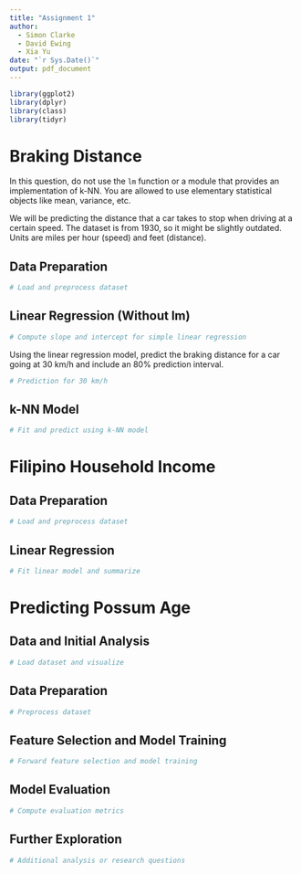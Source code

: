 ```yaml
---
title: "Assignment 1"
author: 
  - Simon Clarke
  - David Ewing
  - Xia Yu
date: "`r Sys.Date()`"
output: pdf_document
---
```


```r
library(ggplot2)
library(dplyr)
library(class)
library(tidyr)
```

# Braking Distance

In this question, do not use the `lm` function or a module that provides an implementation of k-NN. You are allowed to use elementary statistical objects like mean, variance, etc.

We will be predicting the distance that a car takes to stop when driving at a certain speed. The dataset is from 1930, so it might be slightly outdated. Units are miles per hour (speed) and feet (distance).

## Data Preparation

```r
# Load and preprocess dataset
```

## Linear Regression (Without lm)

```r
# Compute slope and intercept for simple linear regression
```

Using the linear regression model, predict the braking distance for a car going at 30 km/h and include an 80% prediction interval.

```r
# Prediction for 30 km/h
```

## k-NN Model

```r
# Fit and predict using k-NN model
```

# Filipino Household Income

## Data Preparation

```r
# Load and preprocess dataset
```

## Linear Regression

```r
# Fit linear model and summarize
```

# Predicting Possum Age

## Data and Initial Analysis

```r
# Load dataset and visualize
```

## Data Preparation

```r
# Preprocess dataset
```

## Feature Selection and Model Training

```r
# Forward feature selection and model training
```

## Model Evaluation

```r
# Compute evaluation metrics
```

## Further Exploration

```r
# Additional analysis or research questions
```
